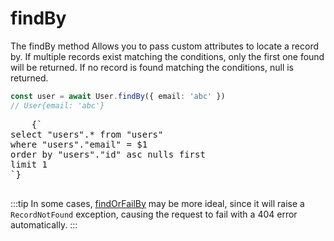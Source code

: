 
# findBy

The findBy method Allows you to pass custom attributes to locate a record by. If multiple records exist matching the conditions, only the first one found will be returned. If no record is found matching the conditions, null is returned.

```ts
const user = await User.findBy({ email: 'abc' })
// User{email: 'abc'}
```

<RoutesOutput>
  <pre style={{ backgroundColor: 'transparent' }}>
    {`
select "users".* from "users"
where "users"."email" = $1
order by "users"."id" asc nulls first
limit 1
`}
  </pre>
</RoutesOutput>

:::tip
In some cases, [findOrFailBy](/docs/models/querying/findOrFailBy) may be more ideal, since it will raise a `RecordNotFound` exception, causing the request to fail with a 404 error automatically.
:::
